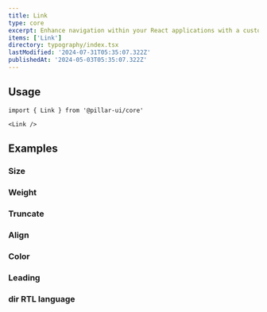 ```yaml
---
title: Link
type: core
excerpt: Enhance navigation within your React applications with a customizable Link component. Seamlessly guide users to different sections of your website or external resources
items: ['Link']
directory: typography/index.tsx
lastModified: '2024-07-31T05:35:07.322Z'
publishedAt: '2024-05-03T05:35:07.322Z'
---
```


## Usage

```tsx
import { Link } from '@pillar-ui/core'
```

```tsx
<Link />
```

## Examples

### Size

<Playground direction="column" name="linkSize" root="link" />

### Weight

<Playground direction="column" name="linkWeight" root="link" />

### Truncate

<Playground name="linkTruncate" root="link" />

### Align

<Playground direction="column" name="linkAlign" root="link" />

### Color

<Playground direction="column" name="linkColor" root="link" />

### Leading

<Playground direction="column" name="linkLeading" root="link" />

### dir RTL language

<Playground direction="column" name="linkRTL" root="link" />
